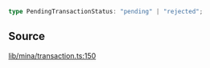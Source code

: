 ```ts
type PendingTransactionStatus: "pending" | "rejected";
```

## Source

[lib/mina/transaction.ts:150](https://github.com/o1-labs/o1js/blob/main/src/lib/mina/transaction.ts#L150)
